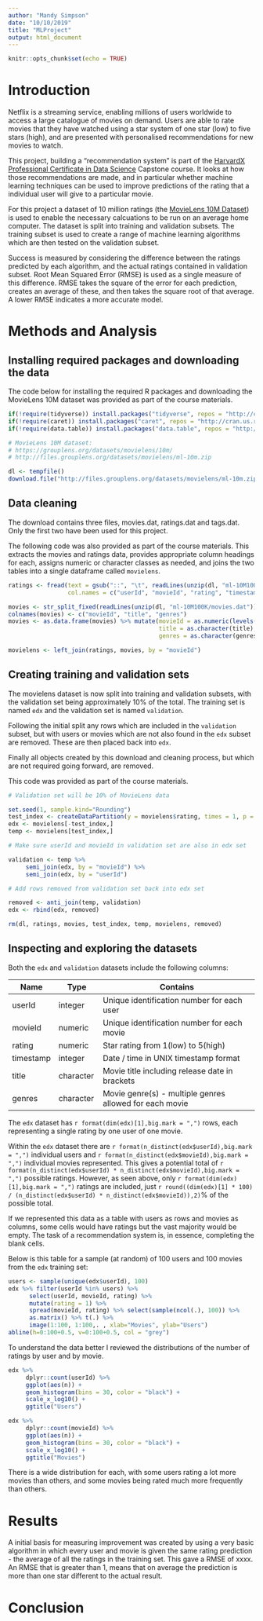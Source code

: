 ```yaml
---
author: "Mandy Simpson"
date: "10/10/2019"
title: "MLProject"
output: html_document
---
```


```r
knitr::opts_chunk$set(echo = TRUE)
```

# Introduction

Netflix is a streaming service, enabling millions of users worldwide to access a large catalogue of movies on demand. Users are able to rate movies that they have watched using a star system of one star (low) to five stars (high), and are presented with personalised recommendations for new movies to watch.

This project, building a "recommendation system" is part of the [HarvardX Professional Certificate in Data Science](https://www.edx.org/professional-certificate/harvardx-data-science) Capstone course. It looks at how those recommendations are made, and in particular whether machine learning techniques can be used to improve predictions of the rating that a individual user will give to a particular movie.

For this project a dataset of 10 million ratings (the [MovieLens 10M Dataset](https://grouplens.org/datasets/movielens/10m/)) is used to enable the necessary calcuations to be run on an average home computer. The dataset is split into training and validation subsets. The training subset is used to create a range of machine learning algorithms which are then tested on the validation subset. 

Success is measured by considering the difference between the ratings predicted by each algorithm, and the actual ratings contained in validation subset. Root Mean Squared Error (RMSE) is used as a single measure of this difference. RMSE takes the square of the error for each prediction, creates an average of these, and then takes the square root of that average. A lower RMSE indicates a more accurate model.

# Methods and Analysis

## Installing required packages and downloading the data

The code below for installing the required R packages and downloading the MovieLens 10M dataset was provided as part of the course materials.

```r
if(!require(tidyverse)) install.packages("tidyverse", repos = "http://cran.us.r-project.org")
if(!require(caret)) install.packages("caret", repos = "http://cran.us.r-project.org")
if(!require(data.table)) install.packages("data.table", repos = "http://cran.us.r-project.org")

# MovieLens 10M dataset:
# https://grouplens.org/datasets/movielens/10m/
# http://files.grouplens.org/datasets/movielens/ml-10m.zip

dl <- tempfile()
download.file("http://files.grouplens.org/datasets/movielens/ml-10m.zip", dl)
```

## Data cleaning

The download contains three files, movies.dat, ratings.dat and tags.dat. Only the first two have been used for this project.

The following code was also provided as part of the course materials. This extracts the movies and ratings data, provides appropriate column headings for each, assigns numeric or character classes as needed, and joins the two tables into a single dataframe called `movielens`.

```r
ratings <- fread(text = gsub("::", "\t", readLines(unzip(dl, "ml-10M100K/ratings.dat"))),
                 col.names = c("userId", "movieId", "rating", "timestamp"))

movies <- str_split_fixed(readLines(unzip(dl, "ml-10M100K/movies.dat")), "\\::", 3)
colnames(movies) <- c("movieId", "title", "genres")
movies <- as.data.frame(movies) %>% mutate(movieId = as.numeric(levels(movieId))[movieId],
                                           title = as.character(title),
                                           genres = as.character(genres))

movielens <- left_join(ratings, movies, by = "movieId")
```

## Creating training and validation sets

The movielens dataset is now split into training and validation subsets, with the validation set being approximately 10% of the total. The training set is named `edx` and the validation set is named `validation`. 

Following the initial split any rows which are included in the `validation` subset, but with users or movies which are not also found in the `edx` subset are removed. These are then placed back into `edx`. 

Finally all objects created by this download and cleaning process, but which are not required going forward, are removed.

This code was provided as part of the course materials.

```r
# Validation set will be 10% of MovieLens data

set.seed(1, sample.kind="Rounding")
test_index <- createDataPartition(y = movielens$rating, times = 1, p = 0.1, list = FALSE)
edx <- movielens[-test_index,]
temp <- movielens[test_index,]

# Make sure userId and movieId in validation set are also in edx set

validation <- temp %>% 
     semi_join(edx, by = "movieId") %>%
     semi_join(edx, by = "userId")

# Add rows removed from validation set back into edx set

removed <- anti_join(temp, validation)
edx <- rbind(edx, removed)

rm(dl, ratings, movies, test_index, temp, movielens, removed)
```

## Inspecting and exploring the datasets

Both the `edx` and `validation` datasets include the following columns:

Name      | Type          | Contains
----------|---------------|---------------------------------------------------------|
userId    | integer       | Unique identification number for each user              |
movieId   | numeric       | Unique identification number for each movie             |
rating    | numeric       | Star rating from 1(low) to 5(high)                      |
timestamp | integer       | Date / time in UNIX timestamp format                    |
title     | character     | Movie title including release date in brackets          |
genres    | character     | Movie genre(s) - multiple genres allowed for each movie |

The `edx` dataset has `r format(dim(edx)[1],big.mark = ",")` rows, each representing a single rating by one user of one movie.

Within the `edx` dataset there are `r format(n_distinct(edx$userId),big.mark = ",")` individual users and `r format(n_distinct(edx$movieId),big.mark = ",")` individual movies represented. This gives a potential total of `r format(n_distinct(edx$userId) * n_distinct(edx$movieId),big.mark = ",")` possible ratings. However, as seen above, only `r format(dim(edx)[1],big.mark = ",")` ratings are included, just `r round((dim(edx)[1] * 100) / (n_distinct(edx$userId) * n_distinct(edx$movieId)),2)`% of the possible total. 

If we represented this data as a table with users as rows and movies as columns, some cells would have ratings but the vast majority would be empty. The task of a recommendation system is, in essence, completing the blank cells.

Below is this table for a sample (at random) of 100 users and 100 movies from the `edx` training set:

```r
users <- sample(unique(edx$userId), 100)
edx %>% filter(userId %in% users) %>% 
      select(userId, movieId, rating) %>%
      mutate(rating = 1) %>%
      spread(movieId, rating) %>% select(sample(ncol(.), 100)) %>% 
      as.matrix() %>% t(.) %>%
      image(1:100, 1:100,. , xlab="Movies", ylab="Users")
abline(h=0:100+0.5, v=0:100+0.5, col = "grey")
```

To understand the data better I reviewed the distributions of the number of ratings by user and by movie. 

```r
edx %>%
     dplyr::count(userId) %>% 
     ggplot(aes(n)) + 
     geom_histogram(bins = 30, color = "black") + 
     scale_x_log10() +
     ggtitle("Users")
```

```r
edx %>% 
     dplyr::count(movieId) %>% 
     ggplot(aes(n)) + 
     geom_histogram(bins = 30, color = "black") + 
     scale_x_log10() + 
     ggtitle("Movies")
```

There is a wide distribution for each, with some users rating a lot more movies than others, and some movies being rated much more frequently than others. 

# Results

A initial basis for measuring improvement was created by using a very basic algorithm in which every user and movie is given the same rating prediction - the average of all the ratings in the training set. This gave a RMSE of xxxx. An RMSE that is greater than 1, means that on average the prediction is more than one star different to the actual result.


# Conclusion

